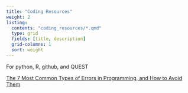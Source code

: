 ```yaml
---
title: "Coding Resources"
weight: 2
listing:
  contents: "coding_resources/*.qmd"
  type: grid
  fields: [title, description]
  grid-columns: 1
  sort: weight
---
```


For python, R, github, and QUEST


[The 7 Most Common Types of Errors in Programming, and How to Avoid Them](https://textexpander.com/blog/the-7-most-common-types-of-errors-in-programming-and-how-to-avoid-them)